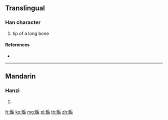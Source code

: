 {{character info/new}}
==Translingual==

===Han character===
{{Han char|rn=188|rad=骨|as=06|sn=16|four=|canj=BBHMR}}

# tip of a long bone

====References====
* {{Han ref|kx=1449.080|dkj=45172|dj=1975.160|hdz=74411.060|uh=9ABA|ud=39610}}

----

==Mandarin==

===Hanzi===
{{cmn-hanzi|pin=[[gòu]] ([[gou4]]), [[hóu]] ([[hou2]])|wg=kou<sup>4</sup>, hou<sup>2</sup>}}

# {{defn|lang=cmn|sort=骨06}}

[[fr:骺]]
[[ko:骺]]
[[mg:骺]]
[[pl:骺]]
[[th:骺]]
[[zh:骺]]
